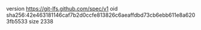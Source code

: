version https://git-lfs.github.com/spec/v1
oid sha256:42e463181146caf7b2d0ccfe813826c6aeaffdbd73cb6ebb611e8a6203fb5533
size 2338
